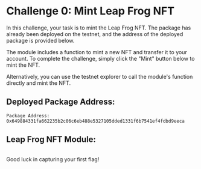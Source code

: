 
# Challenge 0: Mint Leap Frog NFT

In this challenge, your task is to mint the Leap Frog NFT. The package has already been deployed on the testnet, and the address of the deployed package is provided below.

The module includes a function to mint a new NFT and transfer it to your account. To complete the challenge, simply click the "Mint" button below to mint the NFT.

Alternatively, you can use the testnet explorer to call the module's function directly and mint the NFT.

## Deployed Package Address:

```
Package Address: 0x649884331fa662235b2c06c6eb488e5327105dded1331f6b7541ef4fdbd9eeca
```

## Leap Frog NFT Module:

```move file=<rootDir>/docs/examples/move/ctf/challenge_0/sources/leap_frog_nft.move
```

Good luck in capturing your first flag!


<MintLeapFrogNFT/>